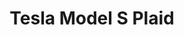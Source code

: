 ---
publishDate: 2023-01-01
title: Tesla Model S Plaid

excerpt: El Tesla Model S Plaid es un sedán de lujo eléctrico que ofrece un rendimiento increíble y tecnología de vanguardia.

general:
    make: Tesla
    model: Model S Plaid
    price: 130000
    bodyType: Sedan
    drivetrain: All-Wheel Drive
    doors: 4
    seatingCapacity: 5
    condition: Usado
    availability: in-stock

history:
    mileage: 10000
    year: 2021

technical:
    horsePower: 1020
    transmission: Automatic
    engineSizeCC: 0

efficiency:
    fuelType: Electric
    fuelEfficiencyMPG: 120
    emissionsCO2: '0'

exterior:
    color: White
    paintType: Metallic

interior:
    materialSeats: Cuero
    heatedSeats: true

misc:
    vin: 5YJSA1E26MF123456
    registrationStatus: Registered
    warranty: 3 años
    dealerNotes: Este Tesla Model S Plaid está en excelente condición con bajo kilometraje.
---